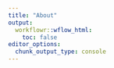 ```yaml
---
title: "About"
output:
  workflowr::wflow_html:
    toc: false
editor_options:
  chunk_output_type: console
---
```


##
